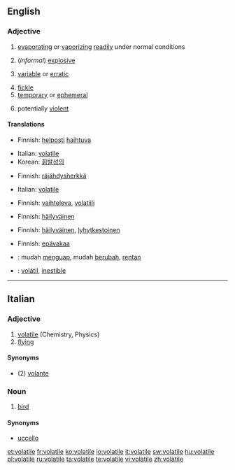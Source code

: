 ==English==

===Adjective===
{{wikipedia}}
{{infl|en|adjective}}

# {{physics}} [[evaporating]] or [[vaporizing]] [[readily]] under normal conditions
# {{chemistry}} (''informal'') [[explosive]]
# {{context|of a price etc}} [[variable]] or [[erratic]]
# [[fickle]]
# [[temporary]] or [[ephemeral]]
# {{context|of a situation}} potentially [[violent]]

====Translations====
{{trans-top|evaporating or vaporizing readily under normal conditions}}
*Finnish: [[helposti]] [[haihtuva]]
{{trans-mid}}
*Italian: [[volatile#Italian|volatile]]
*Korean: [[휘발성의]]
{{trans-bottom}}

{{trans-top|(informal) explosive}}
*Finnish: [[räjähdysherkkä]]
{{trans-mid}}
*Italian: [[volatile#Italian|volatile]]
{{trans-bottom}}

{{trans-top|(of a price etc) variable or erratic}}
*Finnish: [[vaihteleva]], [[volatiili]]
{{trans-mid}}
{{trans-bottom}}

{{trans-top|fickle}}
*Finnish: [[häilyväinen]]
{{trans-mid}}
{{trans-bottom}}

{{trans-top|temporary or ephemeral}}
*Finnish: [[häilyväinen]], [[lyhytkestoinen]]
{{trans-mid}}
{{trans-bottom}}

{{trans-top|(of a situation) potentially violent}}
*Finnish: [[epävakaa]]
{{trans-mid}}
{{trans-bottom}}

{{checktrans-top}}
*{{ttbc|Indonesian}}: mudah [[uap|menguap]], mudah [[ubah|berubah]], [[rentan]]
*{{ttbc|Spanish}}: [[volátil]], [[inestible]]
{{checktrans-bottom}}

----

==Italian==

===Adjective===
{{it-adj|volatil|e|i}}

# [[volatile#English|volatile]] (Chemistry, Physics)
# [[flying]]

====Synonyms====
*(2) [[volante]]

===Noun===
{{it-noun|volatil|m|e|i}}

# [[bird]]

====Synonyms====
*[[uccello]]

[[et:volatile]]
[[fr:volatile]]
[[ko:volatile]]
[[io:volatile]]
[[it:volatile]]
[[sw:volatile]]
[[hu:volatile]]
[[pl:volatile]]
[[ru:volatile]]
[[ta:volatile]]
[[te:volatile]]
[[vi:volatile]]
[[zh:volatile]]